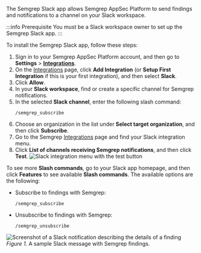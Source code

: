 The Semgrep Slack app allows Semgrep AppSec Platform to send findings and notifications to a channel on your Slack workspace.

:::info Prerequisite
You must be a Slack workspace owner to set up the Semgrep Slack app.
:::

To install the Semgrep Slack app, follow these steps:

1. Sign in to your Semgrep AppSec Platform account, and then go to **Settings** > **[Integrations](https://semgrep.dev/orgs/-/settings/integrations)**.
1. On the [Integrations](https://semgrep.dev/orgs/-/settings/integrations) page, click **Add Integration** (or **Setup First Integration** if this is your first integration), and then select **Slack**.
1. Click **Allow**.
1. In your **Slack workspace**, find or create a specific channel for Semgrep notifications.
1. In the selected **Slack channel**, enter the following slash command:
   ```
   /semgrep_subscribe
   ```
1. Choose an organization in the list under **Select target organization**, and then click **Subscribe**.
1. Go to the Semgrep [Integrations](https://semgrep.dev/orgs/-/settings/integrations) page and find your Slack integration menu.
1. Click **List of channels receiving Semgrep notifications**, and then click **Test**.
   ![Slack integration menu with the **test** button](/img/integrate-slack-test.png)

To see more **Slash commands**, go to your Slack app homepage, and then click **Features** to see available **Slash commands**. The available options are the following:

- Subscribe to findings with Semgrep:
  ```
  /semgrep_subscribe
  ```
- Unsubscribe to findings with Semgrep:
  ```
  /semgrep_unsubscribe
  ```

![Screenshot of a Slack notification describing the details of a finding](/img/slack-notification.png#bordered)
_Figure 1._ A sample Slack message with Semgrep findings.

<!-- This module is imported into notifications.md.  -->
